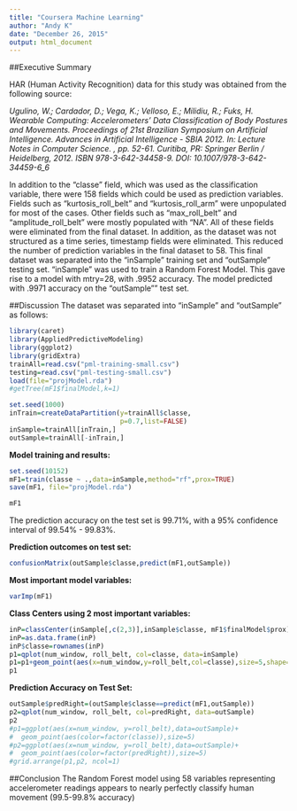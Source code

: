 ```yaml
---
title: "Coursera Machine Learning"
author: "Andy K"
date: "December 26, 2015"
output: html_document
---
```


##Executive Summary

HAR (Human Activity Recognition) data for this study was obtained from the following source:

*Ugulino, W.; Cardador, D.; Vega, K.; Velloso, E.; Milidiu, R.; Fuks, H. Wearable Computing: Accelerometers' Data Classification of Body Postures and Movements. Proceedings of 21st Brazilian Symposium on Artificial Intelligence. Advances in Artificial Intelligence - SBIA 2012. In: Lecture Notes in Computer Science. , pp. 52-61. Curitiba, PR: Springer Berlin / Heidelberg, 2012. ISBN 978-3-642-34458-9. DOI: 10.1007/978-3-642-34459-6_6*

In addition to the "classe" field, which was used as the classification variable, there were 158 fields which could be used as prediction variables.  Fields such as "kurtosis_roll_belt" and "kurtosis_roll_arm" were unpopulated for most of the cases.  Other fields such as "max_roll_belt" and "amplitude_roll_belt" were mostly populated with "NA". All of these fields were eliminated from the final dataset.  In addition, as the dataset was not structured as a time series, timestamp fields were eliminated.  This reduced the number of prediction variables in the final dataset to 58.  This final dataset was separated into the "inSample" training set and "outSample" testing set. "inSample"  was used to train a Random Forest Model.  This gave rise to a model with mtry=28, with .9952 accuracy. The model predicted with .9971 accuracy on the "outSample"" test set.

##Discussion
The dataset was separated into "inSample" and "outSample" as follows:
```r
library(caret)
library(AppliedPredictiveModeling)
library(ggplot2)
library(gridExtra)
trainAll=read.csv("pml-training-small.csv")
testing=read.csv("pml-testing-small.csv")
load(file="projModel.rda")
#getTree(mF1$finalModel,k=1)
```

```r
set.seed(1000)
inTrain=createDataPartition(y=trainAll$classe,
                            p=0.7,list=FALSE)
inSample=trainAll[inTrain,]
outSample=trainAll[-inTrain,]
```

**Model training and results:**
```r
set.seed(10152)
mF1=train(classe ~ .,data=inSample,method="rf",prox=TRUE)
save(mF1, file="projModel.rda")
```

```r
mF1
```

The prediction accuracy on the test set is 99.71%, with a 95% confidence interval of 99.54% - 99.83%.    

**Prediction outcomes on test set:**

```r
confusionMatrix(outSample$classe,predict(mF1,outSample))
```

**Most important model variables:**

```r
varImp(mF1)
```

**Class Centers using 2 most important variables:**

```r
inP=classCenter(inSample[,c(2,3)],inSample$classe, mF1$finalModel$prox)
inP=as.data.frame(inP)
inP$classe=rownames(inP)
p1=qplot(num_window, roll_belt, col=classe, data=inSample)
p1=p1+geom_point(aes(x=num_window,y=roll_belt,col=classe),size=5,shape=4,data=inP)
p1
```

<div class="pagebreak"></div>

**Prediction Accuracy on Test Set:**

```r
outSample$predRight=(outSample$classe==predict(mF1,outSample))
p2=qplot(num_window, roll_belt, col=predRight, data=outSample)
p2
#p1=ggplot(aes(x=num_window, y=roll_belt),data=outSample)+
#  geom_point(aes(color=factor(classe)),size=5)
#p2=ggplot(aes(x=num_window, y=roll_belt),data=outSample)+
#  geom_point(aes(color=factor(predRight)),size=5)
#grid.arrange(p1,p2, ncol=1)
```

##Conclusion
The Random Forest model using 58 variables representing accelerometer readings appears to nearly perfectly classify human movement (99.5-99.8% accuracy)
